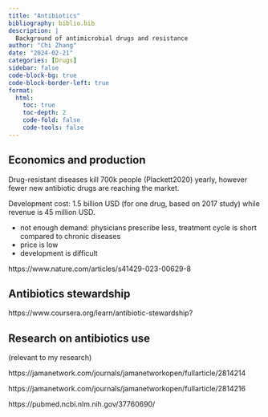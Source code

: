 ```yaml
---
title: "Antibiotics"
bibliography: biblio.bib
description: |
  Background of antimicrobial drugs and resistance
author: "Chi Zhang"
date: "2024-02-21"
categories: [Drugs]
sidebar: false
code-block-bg: true
code-block-border-left: true
format: 
  html:
    toc: true
    toc-depth: 2
    code-fold: false
    code-tools: false
---
```



## Economics and production

Drug-resistant diseases kill 700k people (Plackett2020) yearly, however fewer new antibiotic drugs are reaching the market.

Development cost: 1.5 billion USD (for one drug, based on 2017 study) while revenue is 45 million USD.

* not enough demand: physicians prescribe less, treatment cycle is short compared to chronic diseases
* price is low
* development is difficult

https://www.nature.com/articles/s41429-023-00629-8



## Antibiotics stewardship

https://www.coursera.org/learn/antibiotic-stewardship?



## Research on antibiotics use

(relevant to my research)

https://jamanetwork.com/journals/jamanetworkopen/fullarticle/2814214

https://jamanetwork.com/journals/jamanetworkopen/fullarticle/2814216


https://pubmed.ncbi.nlm.nih.gov/37760690/




